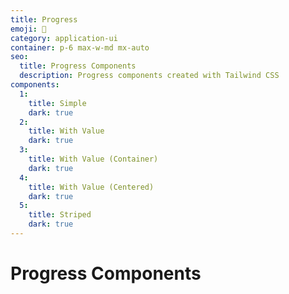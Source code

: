 ```yaml
---
title: Progress
emoji: 💈
category: application-ui
container: p-6 max-w-md mx-auto
seo:
  title: Progress Components
  description: Progress components created with Tailwind CSS
components:
  1:
    title: Simple
    dark: true
  2:
    title: With Value
    dark: true
  3:
    title: With Value (Container)
    dark: true
  4:
    title: With Value (Centered)
    dark: true
  5:
    title: Striped
    dark: true
---
```


# Progress Components

<CollectionList
  componentsData={componentsData}
  componentContainer={componentContainer}
/>
